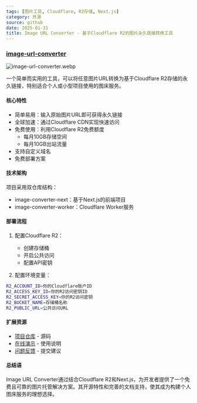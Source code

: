 ```yaml
---
tags: [图片工具, Cloudflare, R2存储, Next.js]
category: 开源
source: github
date: 2025-01-31
title: Image URL Converter - 基于Cloudflare R2的图片永久链接转换工具
---
```


### [image-url-converter](https://github.com/weijunext/image-url-converter)

![image-url-converter.webp](https://img.mengpeng.tech/i/2025/02/07/67a5e0c2e08e8.webp)

一个简单而实用的工具，可以将任意图片URL转换为基于Cloudflare R2存储的永久链接，特别适合个人或小型项目使用的图床服务。

#### 核心特性

- 简单易用：输入原始图片URL即可获得永久链接
- 全球加速：通过Cloudflare CDN实现快速访问
- 免费使用：利用Cloudflare R2免费额度
  - 每月10GB存储空间
  - 每月10GB出站流量
- 支持自定义域名
- 免费部署方案

#### 技术架构

项目采用双仓库结构：
- image-converter-next：基于Next.js的前端项目
- image-converter-worker：Cloudflare Worker服务

#### 部署流程

1. 配置Cloudflare R2：
   - 创建存储桶
   - 开启公共访问
   - 配置API密钥

2. 配置环境变量：
```bash
R2_ACCOUNT_ID=你的Cloudflare账户ID
R2_ACCESS_KEY_ID=你的R2访问密钥ID
R2_SECRET_ACCESS_KEY=你的R2访问密钥
R2_BUCKET_NAME=存储桶名称
R2_PUBLIC_URL=公共访问URL
```

#### 扩展资源

- [项目仓库](https://github.com/weijunext/image-url-converter) - 源码
- [在线演示](https://github.com/weijunext/image-url-converter#readme) - 使用说明
- [问题反馈](https://github.com/weijunext/image-url-converter/issues) - 提交建议

#### 总结语

Image URL Converter通过结合Cloudflare R2和Next.js，为开发者提供了一个免费且可靠的图片托管解决方案。其开源特性和完善的文档支持，使其成为构建个人图床服务的理想选择。 
